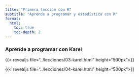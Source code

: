 ```yaml
---
title: "Primera lección con R"
subtitle: "Aprende a programar y estadística con R"
format:
  html:
    toc: true
    toc-depth: 2
---
```


### Aprende a programar con Karel

{{< revealjs file="../lecciones/03-karel.html" height="500px">}}


{{< revealjs file="../lecciones/04-karel.html" height="500px">}}

